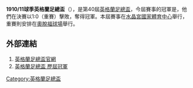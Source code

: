 '''1910/11球季英格蘭足總盃'''（{{lang-en|FA Cup}}），是第40屆[[英格蘭足總盃|英格蘭足總盃]]，今屆賽事的冠軍是{{fc|巴拉福特}}，他們在決賽以1:0（重賽）擊敗{{fc|紐卡素}}，奪得冠軍。本屆賽事在[[水晶宮國家體育中心|水晶宮國家體育中心]]舉行，重賽則安排在[[奧脫福球場|奧脫福球場]]舉行。

==外部連結==
#[http://www.thefa.com/thefacup 英格蘭足總盃官網]{{Webarchive|url=https://wayback.archive-it.org/all/20120424194609/http://www.thefa.com/TheFACup |date=2012-04-24 }}
#[http://www.worldfootball.net/winner/eng-fa-cup/ 英格蘭足總盃 歷屆冠軍]{{Wayback|url=http://www.worldfootball.net/winner/eng-fa-cup/ |date=20190102002248 }}

{{英格兰足总杯}}

[[Category:英格蘭足總盃|Category:英格蘭足總盃]]

{{soccer-stub}}